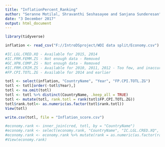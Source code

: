```yaml
---
title: "InflationPercent_Ranking"
author: "Seranne Motilal, Shravanthi Seshasayee and Sanjana Sunderesan"
date: "3 December 2017"
output: html_document
---
```

```r
library(tidyverse)
```

```r
inflation <- read_csv("F://IntroDSproject/WDI data split/Economy.csv")

#IC.LGL.CRED.XQ - Available for 2015, 2014
#IC.FRM.FEMM.ZS - Not enough data - Removed
#GC.XPN.COMP.ZS - Not enough data - Removed
#IC.FRM.CRIM.ZS - Available for 2010, 2011, 2012 - Too few, and inaccurate reporting - Removed
#FP.CPI.TOTL.ZG - Available for 2014 and earlier
```

```r
totl <- select(inflation, "CountryName", "Year", "FP.CPI.TOTL.ZG")
totl <- totl[order(-totl$Year),]
totl <- na.omit(totl)
totl <- totl %>% distinct(CountryName, .keep_all = TRUE)
totl <- mutate(totl, rank.totl = rank(totl$FP.CPI.TOTL.ZG))
totl$rank.totl<- as.numeric(as.factor(totl$rank.totl))
View(totl)

write.csv(totl, file = "Inflation_score.csv")
```

```r
#economy.rank <- inner_join(cred, totl, by = "CountryName")
#economy.rank <- select(economy.rank, "CountryName", "IC.LGL.CRED.XQ", "rank.cred", "FP.CPI.TOTL.ZG", "rank.totl")
#economy.rank <- economy.rank %>% mutate(rank = as.numeric(as.factor(rank((economy.rank$rank.totl + economy.rank$rank.cred)/2))))
#View(economy.rank)
```


